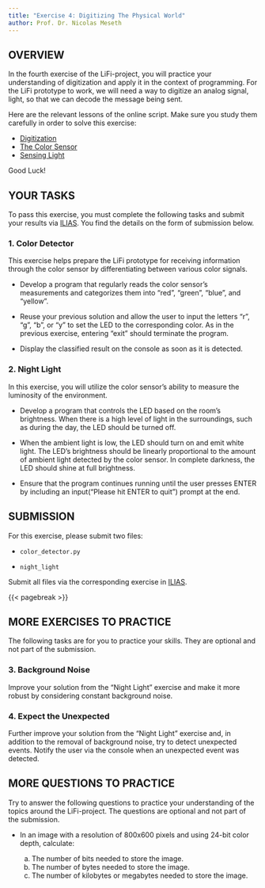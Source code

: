 ```yaml
---
title: "Exercise 4: Digitizing The Physical World"
author: Prof. Dr. Nicolas Meseth
---
```


## OVERVIEW

In the fourth exercise of the LiFi-project, you will practice your understanding of digitization and apply it in the context of programming. For the LiFi prototype to work, we will need a way to digitize an analog signal, light, so that we can decode the message being sent.

Here are the relevant lessons of the online script. Make sure you study them carefully in order to solve this exercise:

-   [Digitization](https://lifi.datalit.de/lifi-project-part-1/from-analog-to-digital/digitization)
-   [The Color Sensor](https://lifi.datalit.de/lifi-project-part-1/from-analog-to-digital/the-color-sensor)
-   [Sensing Light](https://lifi.datalit.de/lifi-project-part-1/from-analog-to-digital/signals-over-light)

Good Luck!

## YOUR TASKS

To pass this exercise, you must complete the following tasks and submit your results via [ILIAS](https://lms.hs-osnabrueck.de). You find the details on the form of submission below.

### 1. Color Detector

This exercise helps prepare the LiFi prototype for receiving information through the color sensor by differentiating between various color signals.

-   Develop a program that regularly reads the color sensor's measurements and categorizes them into "red", "green", "blue", and "yellow".

-   Reuse your previous solution and allow the user to input the letters "r", "g", "b", or "y" to set the LED to the corresponding color. As in the previous exercise, entering "exit" should terminate the program.

-   Display the classified result on the console as soon as it is detected.

### 2. Night Light

In this exercise, you will utilize the color sensor's ability to measure the luminosity of the environment.

-   Develop a program that controls the LED based on the room's brightness. When there is a high level of light in the surroundings, such as during the day, the LED should be turned off.

-   When the ambient light is low, the LED should turn on and emit white light. The LED's brightness should be linearly proportional to the amount of ambient light detected by the color sensor. In complete darkness, the LED should shine at full brightness.

-   Ensure that the program continues running until the user presses ENTER by including an input("Please hit ENTER to quit") prompt at the end.

## SUBMISSION

For this exercise, please submit two files:

-   `color_detector.py`

-   `night_light`

Submit all files via the corresponding exercise in [ILIAS](https://lms.hs-osnabrueck.de).

{{< pagebreak >}}

## MORE EXERCISES TO PRACTICE

The following tasks are for you to practice your skills. They are optional and not part of the submission.

### 3. Background Noise 

Improve your solution from the "Night Light" exercise and make it more robust by considering constant background noise.

### 4. Expect the Unexpected

Further improve your solution from the "Night Light" exercise and, in addition to the removal of background noise, try to detect unexpected events. Notify the user via the console when an unexpected event was detected.

## MORE QUESTIONS TO PRACTICE

Try to answer the following questions to practice your understanding of the topics around the LiFi-project. The questions are optional and not part of the submission.

-   In an image with a resolution of 800x600 pixels and using 24-bit color depth, calculate:

    a) The number of bits needed to store the image.
    b) The number of bytes needed to store the image.
    c) The number of kilobytes or megabytes needed to store the image.

